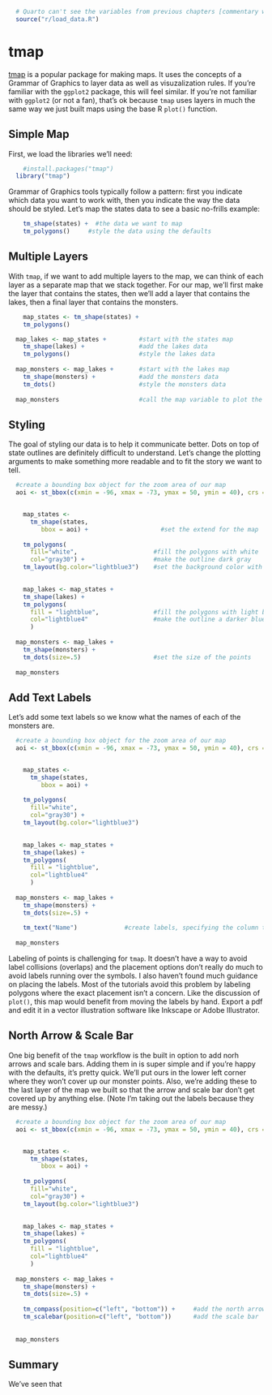 
```r
  # Quarto can't see the variables from previous chapters [commentary withheld] so we need to run a script that will load the data invisibly	
  source("r/load_data.R")
```

# tmap

[tmap](https://r-tmap.github.io/tmap/) is a popular package for making maps. It uses the concepts of a Grammar of Graphics to layer data as well as visuzalization rules. If you're familiar with the `ggplot2` package, this will feel similar. If you're not familiar with `ggplot2` (or not a fan), that's ok because `tmap` uses layers in much the same way we just built maps using the base R `plot()` function.

## Simple Map

First, we load the libraries we'll need:

```r
	#install.packages("tmap")
  library("tmap")
```

Grammar of Graphics tools typically follow a pattern: first you indicate which data you want to work with, then you indicate the way the data should be styled. Let's map the states data to see a basic no-frills example:

```r
	tm_shape(states) +  #the data we want to map
    tm_polygons()     #style the data using the defaults
```


## Multiple Layers

With `tmap`, if we want to add multiple layers to the map, we can think of each layer as a separate map that we stack together. For our map, we'll first make the layer that contains the states, then we'll add a layer that contains the lakes, then a final layer that contains the monsters.

```r
	map_states <- tm_shape(states) +  
    tm_polygons() 

  map_lakes <- map_states +         #start with the states map
    tm_shape(lakes) +               #add the lakes data
    tm_polygons()                   #style the lakes data
  
  map_monsters <- map_lakes +       #start with the lakes map
    tm_shape(monsters) +            #add the monsters data
    tm_dots()                       #style the monsters data
  
  map_monsters                      #call the map variable to plot the map inside it
```

## Styling

The goal of styling our data is to help it communicate better. Dots on top of state outlines are definitely difficult to understand. Let's change the plotting arguments to make something more readable and to fit the story we want to tell.

```r

  #create a bounding box object for the zoom area of our map
  aoi <- st_bbox(c(xmin = -96, xmax = -73, ymax = 50, ymin = 40), crs = st_crs(4326))


	map_states <- 
	  tm_shape(states, 
	     bbox = aoi) +                    #set the extend for the map
	  
    tm_polygons(
      fill="white",                     #fill the polygons with white
      col="gray30") +                   #make the outline dark gray
    tm_layout(bg.color="lightblue3")    #set the background color with the layout options

  
	map_lakes <- map_states +         
    tm_shape(lakes) +               
    tm_polygons(
      fill = "lightblue",               #fill the polygons with light blue
      col="lightblue4"                  #make the outline a darker blue
      )                   
  
  map_monsters <- map_lakes +       
    tm_shape(monsters) +            
    tm_dots(size=.5)                    #set the size of the points              
  
  map_monsters                      
```


## Add Text Labels

Let's add some text labels so we know what the names of each of the monsters are. 

```r

  #create a bounding box object for the zoom area of our map
  aoi <- st_bbox(c(xmin = -96, xmax = -73, ymax = 50, ymin = 40), crs = st_crs(4326))


	map_states <- 
	  tm_shape(states, 
	     bbox = aoi) +                    
	  
    tm_polygons(
      fill="white",                     
      col="gray30") +                   
    tm_layout(bg.color="lightblue3")    

  
	map_lakes <- map_states +         
    tm_shape(lakes) +               
    tm_polygons(
      fill = "lightblue",               
      col="lightblue4"                  
      )                   
  
  map_monsters <- map_lakes +       
    tm_shape(monsters) +            
    tm_dots(size=.5) +
    
    tm_text("Name")             #create labels, specifying the column to use
  
  map_monsters                      
```

Labeling of points is challenging for `tmap`. It doesn't have a way to avoid label collisions (overlaps) and the placement options don't really do much to avoid labels running over the symbols.  I also haven't found much guidance on placing the labels.  Most of the tutorials avoid this problem by labeling polygons where the exact placement isn't a concern.  Like the discussion of `plot()`, this map would benefit from moving the labels by hand. Export a pdf and edit it in a vector illustration software like Inkscape or Adobe Illustrator.


## North Arrow & Scale Bar

One big benefit of the `tmap` workflow is the built in option to add norh arrows and scale bars.  Adding them in is super simple and if you're happy with the defaults, it's pretty quick.  We'll put ours in the lower left corner where they won't cover up our monster points. Also, we're adding these to the last layer of the map we built so that the arrow and scale bar don't get covered up by anything else. (Note I'm taking out the labels because they are messy.)


```r

  #create a bounding box object for the zoom area of our map
  aoi <- st_bbox(c(xmin = -96, xmax = -73, ymax = 50, ymin = 40), crs = st_crs(4326))


	map_states <- 
	  tm_shape(states, 
	     bbox = aoi) +                    
	  
    tm_polygons(
      fill="white",                     
      col="gray30") +                   
    tm_layout(bg.color="lightblue3")    

  
	map_lakes <- map_states +         
    tm_shape(lakes) +               
    tm_polygons(
      fill = "lightblue",               
      col="lightblue4"                  
      )                   
  
  map_monsters <- map_lakes +       
    tm_shape(monsters) +            
    tm_dots(size=.5) +
    
    tm_compass(position=c("left", "bottom")) +     #add the north arrow (compass rose)
    tm_scalebar(position=c("left", "bottom"))      #add the scale bar
    
  
  map_monsters                      
```



## Summary

We've seen that 